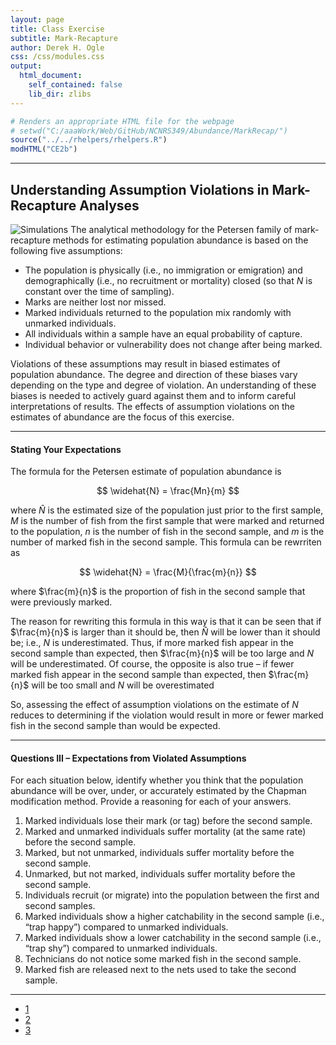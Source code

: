 ```yaml
---
layout: page
title: Class Exercise
subtitle: Mark-Recapture
author: Derek H. Ogle
css: /css/modules.css
output:
  html_document:
    self_contained: false
    lib_dir: zlibs
---
```


```r
# Renders an appropriate HTML file for the webpage
# setwd("C:/aaaWork/Web/GitHub/NCNRS349/Abundance/MarkRecap/")
source("../../rhelpers/rhelpers.R")
modHTML("CE2b")
```

----

## Understanding Assumption Violations in Mark-Recapture Analyses
<img src="http://derekogle.com/NCNRS349/img/computer-1.jpg" alt="Simulations" class="img-right">
The analytical methodology for the Petersen family of mark-recapture methods for estimating population abundance is based on the following five assumptions:

* The population is physically (i.e., no immigration or emigration) and demographically (i.e., no recruitment or mortality) closed (so that $N$ is constant over the time of sampling).
* Marks are neither lost nor missed.
* Marked individuals returned to the population mix randomly with unmarked individuals.
* All individuals within a sample have an equal probability of capture.
* Individual behavior or vulnerability does not change after being marked.

Violations of these assumptions may result in biased estimates of population abundance. The degree and direction of these biases vary depending on the type and degree of violation. An understanding of these biases is needed to actively guard against them and to inform careful interpretations of results. The effects of assumption violations on the estimates of abundance are the focus of this exercise.

----

#### Stating Your Expectations

The formula for the Petersen estimate of population abundance is

$$ \widehat{N} = \frac{Mn}{m} $$

where $\widehat{N}$ is the estimated size of the population just prior to the first sample, $M$ is the number of fish from the first sample that were marked and returned to the population, $n$ is the number of fish in the second sample, and $m$ is the number of marked fish in the second sample. This formula can be rewrriten as

$$ \widehat{N} = \frac{M}{\frac{m}{n}} $$

where $\frac{m}{n}$ is the proportion of fish in the second sample that were previously marked.

The reason for rewriting this formula in this way is that it can be seen that if $\frac{m}{n}$ is larger than it should be, then $\widehat{N}$ will be lower than it should be; i.e., $N$ is underestimated. Thus, if more marked fish appear in the second sample than expected, then $\frac{m}{n}$ will be too large and $N$ will be underestimated. Of course, the opposite is also true -- if fewer marked fish appear in the second sample than expected, then $\frac{m}{n}$ will be too small and $N$ will be overestimated

So, assessing the effect of assumption violations on the estimate of $N$ reduces to determining if the violation would result in more or fewer marked fish in the second sample than would be expected.

----

#### Questions III -- Expectations from Violated Assumptions

For each situation below, identify whether you think that the population abundance will be over, under, or accurately estimated by the Chapman modification method. Provide a reasoning for each of your answers.

1. Marked individuals lose their mark (or tag) before the second sample.
1. Marked and unmarked individuals suffer mortality (at the same rate) before the second sample.
1. Marked, but not unmarked, individuals suffer mortality before the second sample.
1. Unmarked, but not marked, individuals suffer mortality before the second sample.
1. Individuals recruit (or migrate) into the population between the first and second samples.
1. Marked individuals show a higher catchability in the second sample (i.e., "trap happy") compared to unmarked individuals.
1. Marked individuals show a lower catchability in the second sample (i.e., "trap shy") compared to unmarked individuals.
1. Technicians do not notice some marked fish in the second sample.
1. Marked fish are released next to the nets used to take the second sample.

----

<div class="text-center">
<ul class="pagination pagination-lg">
  <li><a href="CE2a.html">1</a></li>
  <li class="active"><a href="#">2</a></li>
  <li><a href="CE2c.html">3</a></li>
</ul>
